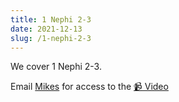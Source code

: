 ```yaml
---
title: 1 Nephi 2-3
date: 2021-12-13
slug: /1-nephi-2-3
---
```


We cover 1 Nephi 2-3.

Email [Mikes](mailto:models.prelims-0d@icloud.com) for access to the [📹 Video](https://www.youtube.com/watch?v=S52uOKKWpcM)
